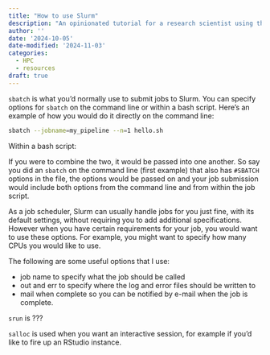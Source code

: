 ```yaml
---
title: "How to use Slurm"
description: "An opinionated tutorial for a research scientist using the job scheduler Slurm"
author: ''
date: '2024-10-05'
date-modified: '2024-11-03'
categories: 
  - HPC
  - resources
draft: true
---
```


`sbatch` is what you'd normally use to submit jobs to Slurm. You can specify options for `sbatch` on the command line or within a bash script. Here's an example of how you would do it directly on the command line:

``` bash
sbatch --jobname=my_pipeline --n=1 hello.sh
```

Within a bash script:

If you were to combine the two, it would be passed into one another. So say you did an `sbatch` on the command line (first example) that also has `#SBATCH` options in the file, the options would be passed on and your job submission would include both options from the command line and from within the job script.

As a job scheduler, Slurm can usually handle jobs for you just fine, with its default settings, without requiring you to add additional specifications. However when you have certain requirements for your job, you would want to use these options. For example, you might want to specify how many CPUs you would like to use.

The following are some useful options that I use:

-   job name to specify what the job should be called
-   out and err to specify where the log and error files should be written to
-   mail when complete so you can be notified by e-mail when the job is complete.

`srun` is ???

`salloc` is used when you want an interactive session, for example if you'd like to fire up an RStudio instance.
